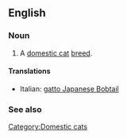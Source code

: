==English==

===Noun===
{{en-noun|sg=[[Japanese Bobtail]]}}

# A [[domestic cat]] [[breed]].

====Translations====
{{top}}
*Italian: [[gatto Japanese Bobtail]]
{{mid}}

{{bottom}}

===See also===
{{wikipedia|Japanese Bobtail (cat)}}
{{commonscat|Japanese Bobtail cats}}

[[Category:Domestic cats]]